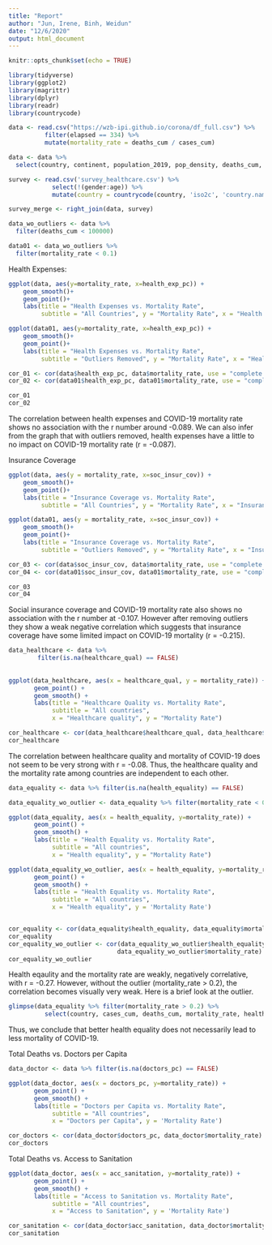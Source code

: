 ```yaml
---
title: "Report"
author: "Jun, Irene, Binh, Weidun"
date: "12/6/2020"
output: html_document
---
```


```r
knitr::opts_chunk$set(echo = TRUE) 
```

```r
library(tidyverse)
library(ggplot2)
library(magrittr)
library(dplyr)
library(readr)
library(countrycode)
```

```r
data <- read.csv("https://wzb-ipi.github.io/corona/df_full.csv") %>%
          filter(elapsed == 334) %>%
          mutate(mortality_rate = deaths_cum / cases_cum)
```

```r
data <- data %>%
  select(country, continent, population_2019, pop_density, deaths_cum, cases_cum, mortality_rate, health_exp_pc, soc_insur_cov, healthcare_qual, health_equality, doctors_pc, acc_sanitation)  
```

```r
survey <- read.csv('survey_healthcare.csv') %>%
            select(!(gender:age)) %>%
            mutate(country = countrycode(country, 'iso2c', 'country.name'))
```

```r
survey_merge <- right_join(data, survey)
```

```r
data_wo_outliers <- data %>%
  filter(deaths_cum < 100000)

data01 <- data_wo_outliers %>%
  filter(mortality_rate < 0.1) 
```

Health Expenses:

```r
ggplot(data, aes(y=mortality_rate, x=health_exp_pc)) +
    geom_smooth()+
    geom_point()+
    labs(title = "Health Expenses vs. Mortality Rate",
         subtitle = "All Countries", y = "Mortality Rate", x = "Health Expensees")

ggplot(data01, aes(y=mortality_rate, x=health_exp_pc)) +
    geom_smooth()+
    geom_point()+
    labs(title = "Health Expenses vs. Mortality Rate",
         subtitle = "Outliers Removed", y = "Mortality Rate", x = "Health Expensees")

```

```r
cor_01 <- cor(data$health_exp_pc, data$mortality_rate, use = "complete.obs")
cor_02 <- cor(data01$health_exp_pc, data01$mortality_rate, use = "complete.obs")

cor_01
cor_02

```

The correlation between health expenses and COVID-19 mortality rate shows no association with the r number around -0.089. We can also infer from the graph that with outliers removed, health expenses have a little to no impact on COVID-19 mortality rate (r = -0.087).

Insurance Coverage

```r
ggplot(data, aes(y = mortality_rate, x=soc_insur_cov)) +
    geom_smooth()+
    geom_point()+
    labs(title = "Insurance Coverage vs. Mortality Rate",
         subtitle = "All Countries", y = "Mortality Rate", x = "Insurance Coverage")

ggplot(data01, aes(y = mortality_rate, x=soc_insur_cov)) +
    geom_smooth()+
    geom_point()+
    labs(title = "Insurance Coverage vs. Mortality Rate",
         subtitle = "Outliers Removed", y = "Mortality Rate", x = "Insurance Coverage")
```

```r
cor_03 <- cor(data$soc_insur_cov, data$mortality_rate, use = "complete.obs")
cor_04 <- cor(data01$soc_insur_cov, data01$mortality_rate, use = "complete.obs")

cor_03
cor_04
```

Social insurance coverage and COVID-19 mortality rate also shows no association with the r number at -0.107. However after removing outliers they show a weak negative correlation which suggests that insurance coverage have some limited impact on COVID-19 mortality (r = -0.215).

```r

data_healthcare <- data %>%
        filter(is.na(healthcare_qual) == FALSE)
  
  
ggplot(data_healthcare, aes(x = healthcare_qual, y = mortality_rate)) +
       geom_point() +
       geom_smooth() +
       labs(title = "Healthcare Quality vs. Mortality Rate",
            subtitle = "All countries",
            x = "Healthcare quality", y = "Mortality Rate")

cor_healthcare <- cor(data_healthcare$healthcare_qual, data_healthcare$mortality_rate)
cor_healthcare
```

The correlation between healthcare quality and mortality of COVID-19 does not seem to be very strong with r = -0.08. Thus, the healthcare quality and the mortality rate among countries are independent to each other.

```r
data_equality <- data %>% filter(is.na(health_equality) == FALSE)

data_equality_wo_outlier <- data_equality %>% filter(mortality_rate < 0.2)

ggplot(data_equality, aes(x = health_equality, y=mortality_rate)) +
       geom_point() +
       geom_smooth() +
       labs(title = "Health Equality vs. Mortality Rate",
            subtitle = "All countries",
            x = "Health equality", y = "Mortality Rate")

ggplot(data_equality_wo_outlier, aes(x = health_equality, y=mortality_rate)) +
       geom_point() +
       geom_smooth() +
       labs(title = "Health Equality vs. Mortality Rate",
            subtitle = "All countries",
            x = "Health equality", y = 'Mortality Rate')


cor_equality <- cor(data_equality$health_equality, data_equality$mortality_rate)
cor_equality
cor_equality_wo_outlier <- cor(data_equality_wo_outlier$health_equality,
                              data_equality_wo_outlier$mortality_rate)
cor_equality_wo_outlier

```
Health eqaulity and the mortality rate are weakly, negatively correlative, with r = -0.27.
However, without the outlier (mortality_rate > 0.2), the correlation becomes visually very weak.
Here is a brief look at the outlier.

```r
glimpse(data_equality %>% filter(mortality_rate > 0.2) %>%
          select(country, cases_cum, deaths_cum, mortality_rate, healthcare_qual, health_equality))
```

Thus, we conclude that better health equality does not necessarily lead to less mortality of COVID-19.

Total Deaths vs. Doctors per Capita 

```r
data_doctor <- data %>% filter(is.na(doctors_pc) == FALSE)

ggplot(data_doctor, aes(x = doctors_pc, y=mortality_rate)) +
       geom_point() +
       geom_smooth() +
       labs(title = "Doctors per Capita vs. Mortality Rate",
            subtitle = "All countries",
            x = "Doctors per Capita", y = 'Mortality Rate') 
```

```r
cor_doctors <- cor(data_doctor$doctors_pc, data_doctor$mortality_rate)
cor_doctors
```

Total Deaths vs. Access to Sanitation 

```r
ggplot(data_doctor, aes(x = acc_sanitation, y=mortality_rate)) +
       geom_point() +
       geom_smooth() +
       labs(title = "Access to Sanitation vs. Mortality Rate",
            subtitle = "All countries",
            x = "Access to Sanitation", y = 'Mortality Rate') 
```

```r
cor_sanitation <- cor(data_doctor$acc_sanitation, data_doctor$mortality_rate)
cor_sanitation
```

